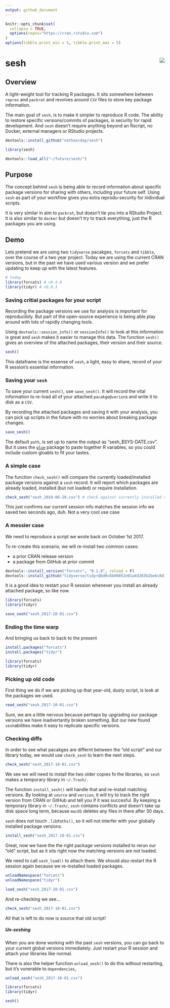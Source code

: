 ```yaml
---
output: github_document
---
```


<!-- README.md is generated from README.Rmd. Please edit that file -->

```r
knitr::opts_chunk$set(
  collapse = TRUE,
  options(repos="https://cran.rstudio.com") 
)
options(tibble.print_min = 5, tibble.print_max = 5)
```

# sesh <img src="inst/sesh_hex.png" align="right" />



## Overview

A light-weight tool for tracking R packages. It sits somewhere between `reprex` and `packrat` and revolves around `CSV` files to store key package information.

The main goal of `sesh`, is to make it simpler to reproduce R code. The ability to restore specific versions/commits of packages, is security for rapid development. And `sesh` doesn't require anything beyond an Rscript, no Docker, external managers or RStudio projects.


```r
devtools::install_github("nathancday/sesh")
```

```r
library(sesh)
```

```r
devtools::load_all("~/future/sesh/")
```


## Purpose

The concept behind `sesh` is being able to record information about specific package versions for sharing with others, including your future self. Using `sesh` as part of your workflow gives you extra reprodu-security for individual scripts.

It is very similar in aim to `packrat`, but doesn't tie you into a RStudio Project. It is also similar to `docker` but doesn't try to track everything, just the R packages you are using.

## Demo

Lets pretend we are using two `tidyverse` pacakges, `forcats` and `tibble`, over the course of a two year project. Today we are using the current CRAN versions, but in the past we have used various version and we prefer updating to keep up with the latest features.

```r
# today
library(forcats) # v0.4.0
library(tidyr) # v0.8.3
```

### Saving critial packages for your script

Recording the package versions we use for analysis is important for reproducibily. But part of the open-source experience is being able play around with lots of rapidly changing tools. 

Using `devtools::session_info()` or `sessionInfo()` to look at this information is great and `sesh` makes it easier to manage this data. The function `sesh()` gives an overview of the attached packages, their version and their source.

```r
sesh()
```

This dataframe is the essense of `sesh`, a light, easy to share, record of your R session's essential information.

### Saving your `sesh`

To save your current `sesh()`, use `save_sesh()`. It will record the vital information to re-load all of your attached `pacakge@verion`s and write it to disk as a `CSV`.

By recording the attached packages and saving it with your analysis, you can pick up scripts in the future with no worries about breaking package changes.

```r
save_sesh()
```

The default `path`, is set up to name the output as "sesh_$SYS-DATE.csv". But it uses the [`glue`](https://github.com/tidyverse/glue) package to paste together R variables, so you could include custom gloabls to fit your tastes.

### A simple case

The function `check_sesh()` will compare the currently loaded/installed package versions against a `sesh` record. It will report which packages are already loaded, installed (but not loaded) or require installation.

```r
check_sesh("sesh_2019-06-20.csv") # check against currently installed versions
```

This just confirms our current session info matches the session info we saved two seconds ago, duh. Not a very cool use case

### A messier case

We need to reproduce a script we wrote back on October 1st 2017.

To re-create this scenario, we will re-install two common cases:

* a prior CRAN release version
* a package from GitHub at prior commit

```r
devtools::install_version("forcats", "0.1.0", reload = F)
devtools::install_github("tidyverse/tidyr@bd0c6b09052e91a4d283b2be6c8d3c5a6769b910", reload = F)
```

It is a good idea to restart your R session whenever you install an already attached package, so like now.

```r
library(forcats)
library(tidyr)

save_sesh("sesh_2017-10-01.csv")
```

### Ending the time warp

And bringing us back to back to the present

```r
install.packages("forcats")
install.packages("tidyr")

library(forcats)
library(tidyr)
```

### Picking up old code

First thing we do if we are picking up that year-old, dusty script, is look at the packages we used.

```r
read_sesh("sesh_2017-10-01.csv")
```
 
Sure, we are a little nervous because perhaps by upgrading our package versions we have inadvertantly broken something. But our new found `sesh`abilities make it easy to replicate specific versions.

### Checking diffs

In order to see what pacakges are differnt between the "old script" and our library today, we would use `check_sesh` to learn the next steps.

```r
check_sesh("sesh_2017-10-01.csv")
```

We see we will need to install the two older copies fo the libraries, so `sesh` makes a temporary library in  `~/.Trash/`.

The function `install_sesh()` will handle that and re-install matching versions. By looking at `source` and `version`, it will try to track the right version from CRAN or GitHub and tell you if it was succesful. By keeping a temporary library in  `~/.Trash/`, `sesh` contains conflicts and doesn't take up disk space long term, because `macOS` deletes any files in there after 30 days.

`sesh` does not touch `.libPaths()`, so it will not interfer with your globally installed package versions.

```r
install_sesh("sesh_2017-10-01.csv")
```

Great, now we have the the right package versions installed to rerun our "old" script, but as it sits right now the matching versions are not loaded.

We need to call `sesh_load()` to attach them. We should also restart the R session again because we re-installed loaded packages.

```r
unloadNamespace("forcats")
unloadNamespace("tidyr")
```

```r
load_sesh("sesh_2017-10-01.csv")
```

And re-checking we see...

```r
check_sesh("sesh_2017-10-01.csv")
```

All that is left to do now is source that old script!

##### Un-seshing

When you are done working with the past `sesh` versions, you can go back to your current global versions immediately. Just restart your R session and attach your libraries like normal.

There is also the helper function `unload_sesh()` to do this without restarting, but it's vunerable to `dependencies`,

```r
unload_sesh("sesh_2017-10-01.csv")

library(forcats)
library(tidyr)

sesh()
```

